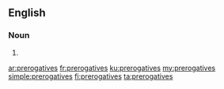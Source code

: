 ==English==

===Noun===
{{head|en|plural}}

# {{plural of|prerogative|lang=en}}

[[ar:prerogatives]]
[[fr:prerogatives]]
[[ku:prerogatives]]
[[my:prerogatives]]
[[simple:prerogatives]]
[[fi:prerogatives]]
[[ta:prerogatives]]